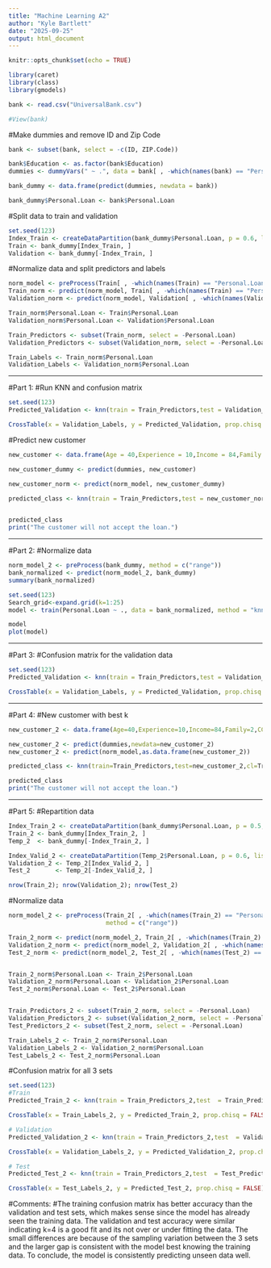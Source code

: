 ---
title: "Machine Learning A2"
author: "Kyle Bartlett"
date: "2025-09-25"
output: html_document
---

```{r setup, include=FALSE}
knitr::opts_chunk$set(echo = TRUE)
```

```{r}
library(caret)
library(class)
library(gmodels)

bank <- read.csv("UniversalBank.csv")
```

```{r}
#View(bank)
```


#Make dummies and remove ID and Zip Code
```{r}
bank <- subset(bank, select = -c(ID, ZIP.Code))

bank$Education <- as.factor(bank$Education)
dummies <- dummyVars(" ~ .", data = bank[ , -which(names(bank) == "Personal.Loan")])

bank_dummy <- data.frame(predict(dummies, newdata = bank))

bank_dummy$Personal.Loan <- bank$Personal.Loan

```

#Split data to train and validation
```{r}
set.seed(123)
Index_Train <- createDataPartition(bank_dummy$Personal.Loan, p = 0.6, list = FALSE)
Train <- bank_dummy[Index_Train, ]
Validation <- bank_dummy[-Index_Train, ]
```

#Normalize data and split predictors and labels
```{r}
norm_model <- preProcess(Train[ , -which(names(Train) == "Personal.Loan")], method = c("range"))
Train_norm <- predict(norm_model, Train[ , -which(names(Train) == "Personal.Loan")])
Validation_norm <- predict(norm_model, Validation[ , -which(names(Validation) == "Personal.Loan")])

Train_norm$Personal.Loan <- Train$Personal.Loan
Validation_norm$Personal.Loan <- Validation$Personal.Loan

Train_Predictors <- subset(Train_norm, select = -Personal.Loan)
Validation_Predictors <- subset(Validation_norm, select = -Personal.Loan)

Train_Labels <- Train_norm$Personal.Loan
Validation_Labels <- Validation_norm$Personal.Loan


```

---

#Part 1:
#Run KNN and confusion matrix
```{r}
set.seed(123)
Predicted_Validation <- knn(train = Train_Predictors,test = Validation_Predictors,cl = Train_Labels,k = 1)

CrossTable(x = Validation_Labels, y = Predicted_Validation, prop.chisq = FALSE)
```

#Predict new customer
```{r}
new_customer <- data.frame(Age = 40,Experience = 10,Income = 84,Family = 2,CCAvg = 2,Education = factor(2, levels = c(1,2,3)),Mortgage = 0,Securities.Account = 0,CD.Account = 0,Online = 1,CreditCard = 1)

new_customer_dummy <- predict(dummies, new_customer)

new_customer_norm <- predict(norm_model, new_customer_dummy)

predicted_class <- knn(train = Train_Predictors,test = new_customer_norm,cl = Train_Labels,k = 1)


predicted_class
print("The customer will not accept the loan.")
```

---

#Part 2:
#Normalize data
```{r}
norm_model_2 <- preProcess(bank_dummy, method = c("range"))
bank_normalized <- predict(norm_model_2, bank_dummy)
summary(bank_normalized)
```

```{r}
set.seed(123)
Search_grid<-expand.grid(k=1:25)
model <- train(Personal.Loan ~ ., data = bank_normalized, method = "knn",tuneGrid=Search_grid,preProcess='range')

model
plot(model)
```

---

#Part 3:
#Confusion matrix for the validation data
```{r}
set.seed(123)
Predicted_Validation <- knn(train = Train_Predictors,test = Validation_Predictors,cl = Train_Labels,k = 4)

CrossTable(x = Validation_Labels, y = Predicted_Validation, prop.chisq = FALSE)
```

---

#Part 4:
#New customer with best k
```{r}
new_customer_2 <- data.frame(Age=40,Experience=10,Income=84,Family=2,CCAvg=2,Education=factor(2,levels=c(1,2,3)),Mortgage=0,Securities.Account=0,CD.Account=0,Online=1,CreditCard=1)

new_customer_2 <- predict(dummies,newdata=new_customer_2)
new_customer_2 <- predict(norm_model,as.data.frame(new_customer_2))

predicted_class <- knn(train=Train_Predictors,test=new_customer_2,cl=Train_Labels,k=4)

predicted_class
print("The customer will not accept the loan.")
```


---

#Part 5:
#Repartition data
```{r}
Index_Train_2 <- createDataPartition(bank_dummy$Personal.Loan, p = 0.5, list = FALSE)
Train_2 <- bank_dummy[Index_Train_2, ]
Temp_2  <- bank_dummy[-Index_Train_2, ]

Index_Valid_2 <- createDataPartition(Temp_2$Personal.Loan, p = 0.6, list = FALSE) 
Validation_2 <- Temp_2[Index_Valid_2, ]
Test_2       <- Temp_2[-Index_Valid_2, ]

nrow(Train_2); nrow(Validation_2); nrow(Test_2)
```
#Normalize data
```{r}
norm_model_2 <- preProcess(Train_2[ , -which(names(Train_2) == "Personal.Loan")], 
                           method = c("range"))

Train_2_norm <- predict(norm_model_2, Train_2[ , -which(names(Train_2) == "Personal.Loan")])
Validation_2_norm <- predict(norm_model_2, Validation_2[ , -which(names(Validation_2) == "Personal.Loan")])
Test_2_norm <- predict(norm_model_2, Test_2[ , -which(names(Test_2) == "Personal.Loan")])


Train_2_norm$Personal.Loan <- Train_2$Personal.Loan
Validation_2_norm$Personal.Loan <- Validation_2$Personal.Loan
Test_2_norm$Personal.Loan <- Test_2$Personal.Loan


Train_Predictors_2 <- subset(Train_2_norm, select = -Personal.Loan)
Validation_Predictors_2 <- subset(Validation_2_norm, select = -Personal.Loan)
Test_Predictors_2 <- subset(Test_2_norm, select = -Personal.Loan)

Train_Labels_2 <- Train_2_norm$Personal.Loan
Validation_Labels_2 <- Validation_2_norm$Personal.Loan
Test_Labels_2 <- Test_2_norm$Personal.Loan

```

#Confusion matrix for all 3 sets
```{r}
set.seed(123)
#Train
Predicted_Train_2 <- knn(train = Train_Predictors_2,test  = Train_Predictors_2,cl    = Train_Labels_2,k     = 4)

CrossTable(x = Train_Labels_2, y = Predicted_Train_2, prop.chisq = FALSE)

# Validation
Predicted_Validation_2 <- knn(train = Train_Predictors_2,test  = Validation_Predictors_2,cl    = Train_Labels_2,k     = 4)

CrossTable(x = Validation_Labels_2, y = Predicted_Validation_2, prop.chisq = FALSE)

# Test
Predicted_Test_2 <- knn(train = Train_Predictors_2,test  = Test_Predictors_2,cl    = Train_Labels_2,k     = 4)

CrossTable(x = Test_Labels_2, y = Predicted_Test_2, prop.chisq = FALSE)
```

#Comments:
#The training confusion matrix has better accuracy than the validation and test sets, which makes sense since the model has already seen the training data. The validation and test accuracy were similar indicating k=4 is a good fit and its not over or under fitting the data. The small differences are because of the sampling variation between the 3 sets and the larger gap is consistent with the model best knowing the training data. To conclude, the model is consistently predicting unseen data well.